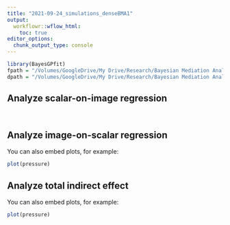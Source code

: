 ```yaml
---
title: "2021-09-24_simulations_denseBMA1"
output:
  workflowr::wflow_html:
    toc: true
editor_options:
  chunk_output_type: console
---
```


```r
library(BayesGPfit)
fpath = "/Volumes/GoogleDrive/My Drive/Research/Bayesian Mediation Analysis/2021_BMA_cleaned/simulations/2021-09-24_simulations_denseBMA/sim_result"
dpath = "/Volumes/GoogleDrive/My Drive/Research/Bayesian Mediation Analysis/2021_BMA_cleaned/simulations/2021-09-24_simulations_denseBMA/data"
```

## Analyze scalar-on-image regression
```r

```

```r

```

## Analyze image-on-scalar regression

You can also embed plots, for example:

```r
plot(pressure)
```

## Analyze total indirect effect

You can also embed plots, for example:

```r
plot(pressure)
```

